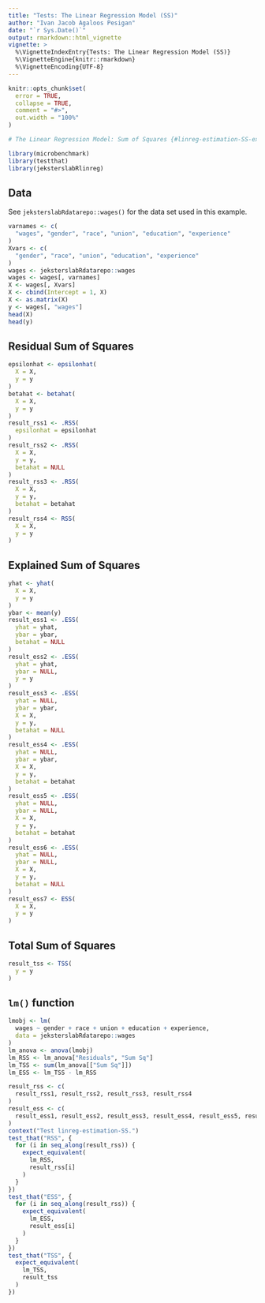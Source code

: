 ```yaml
---
title: "Tests: The Linear Regression Model (SS)"
author: "Ivan Jacob Agaloos Pesigan"
date: "`r Sys.Date()`"
output: rmarkdown::html_vignette
vignette: >
  %\VignetteIndexEntry{Tests: The Linear Regression Model (SS)}
  %\VignetteEngine{knitr::rmarkdown}
  %\VignetteEncoding{UTF-8}
---
```



```r
knitr::opts_chunk$set(
  error = TRUE,
  collapse = TRUE,
  comment = "#>",
  out.width = "100%"
)
```




```r
# The Linear Regression Model: Sum of Squares {#linreg-estimation-SS-example}
```



```r
library(microbenchmark)
library(testthat)
library(jeksterslabRlinreg)
```


## Data

See `jeksterslabRdatarepo::wages()` for the data set used in this example.


```r
varnames <- c(
  "wages", "gender", "race", "union", "education", "experience"
)
Xvars <- c(
  "gender", "race", "union", "education", "experience"
)
wages <- jeksterslabRdatarepo::wages
wages <- wages[, varnames]
X <- wages[, Xvars]
X <- cbind(Intercept = 1, X)
X <- as.matrix(X)
y <- wages[, "wages"]
head(X)
head(y)
```


## Residual Sum of Squares


```r
epsilonhat <- epsilonhat(
  X = X,
  y = y
)
betahat <- betahat(
  X = X,
  y = y
)
result_rss1 <- .RSS(
  epsilonhat = epsilonhat
)
result_rss2 <- .RSS(
  X = X,
  y = y,
  betahat = NULL
)
result_rss3 <- .RSS(
  X = X,
  y = y,
  betahat = betahat
)
result_rss4 <- RSS(
  X = X,
  y = y
)
```


## Explained Sum of Squares


```r
yhat <- yhat(
  X = X,
  y = y
)
ybar <- mean(y)
result_ess1 <- .ESS(
  yhat = yhat,
  ybar = ybar,
  betahat = NULL
)
result_ess2 <- .ESS(
  yhat = yhat,
  ybar = NULL,
  y = y
)
result_ess3 <- .ESS(
  yhat = NULL,
  ybar = ybar,
  X = X,
  y = y,
  betahat = NULL
)
result_ess4 <- .ESS(
  yhat = NULL,
  ybar = ybar,
  X = X,
  y = y,
  betahat = betahat
)
result_ess5 <- .ESS(
  yhat = NULL,
  ybar = NULL,
  X = X,
  y = y,
  betahat = betahat
)
result_ess6 <- .ESS(
  yhat = NULL,
  ybar = NULL,
  X = X,
  y = y,
  betahat = NULL
)
result_ess7 <- ESS(
  X = X,
  y = y
)
```


## Total Sum of Squares


```r
result_tss <- TSS(
  y = y
)
```


## `lm()` function


```r
lmobj <- lm(
  wages ~ gender + race + union + education + experience,
  data = jeksterslabRdatarepo::wages
)
lm_anova <- anova(lmobj)
lm_RSS <- lm_anova["Residuals", "Sum Sq"]
lm_TSS <- sum(lm_anova[["Sum Sq"]])
lm_ESS <- lm_TSS - lm_RSS
```




```r
result_rss <- c(
  result_rss1, result_rss2, result_rss3, result_rss4
)
result_ess <- c(
  result_ess1, result_ess2, result_ess3, result_ess4, result_ess5, result_ess6, result_ess7
)
context("Test linreg-estimation-SS.")
test_that("RSS", {
  for (i in seq_along(result_rss)) {
    expect_equivalent(
      lm_RSS,
      result_rss[i]
    )
  }
})
test_that("ESS", {
  for (i in seq_along(result_rss)) {
    expect_equivalent(
      lm_ESS,
      result_ess[i]
    )
  }
})
test_that("TSS", {
  expect_equivalent(
    lm_TSS,
    result_tss
  )
})
```

